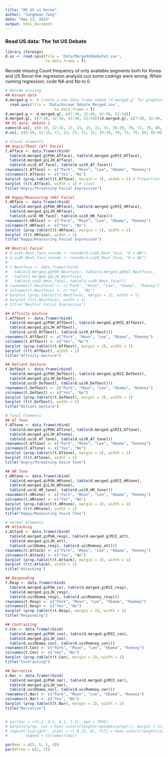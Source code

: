 ```yaml
---
title: "06 US vs Korea"
author: "JungHwan Yang"
date: "May 13, 2015"
output: html_document
---
```


### Read US data: The 1st US Debate

```r
library (foreign)
d.us <- read.spss(file = 'Data/MergedUSDebate1.sav',
                  to.data.frame = T)
```

Recode missing 
Count frequency of only available segments both for Korea and US
Rerun the regression analysis cuz some codings were wrong.
When running regression, code NA and No to 0

```r
# Recode misisng
## Korean data
d.merged.g <- # Create a new data frame named "d.merged.g" for graphical depiction
  read.spss(file = 'Data/Korean Debate Merged.sav',
                      to.data.frame = T)
d.merged.g <- d.merged.g[, c(7:30, 32:40, 42:50, 52:54)]
d.merged.g[, c(7:30, 32:40, 42:50, 52:54)][d.merged.g[, c(7:30, 32:40, 42:50, 52:54)] == 0] <- NA
## US data: debate 1
names(d.us[, c(8:10, 12:15, 17, 23, 25, 31, 33, 38:39, 70, 72, 78, 80, 85:86)])
d.us[, c(8:10, 12:15, 17, 23, 25, 31, 33, 38:39, 70, 72, 78, 80, 85:86)][d.us[, c(8:10, 12:15, 17, 23, 25, 31, 33, 38:39, 70, 72, 78, 80, 85:86)] == 0] <- NA

# Visual elements
## Angry/Theat (AT) Facial
t.ATface <- data.frame(rbind(
  table(d.merged.g$PGH_ATface), table(d.merged.g$MJI_ATface),
  table(d.merged.g$LJH_ATface),
  table(d.us$O_AT_face), table(d.us$R_AT_face)))
rownames(t.ATface) <- c("Park", "Moon", "Lee", "Obama", "Romney")
colnames(t.ATface) <- c("Yes", "No")
barplot (prop.table(t(t.ATface), margin = 2), width = 1) # Proportion
barplot (t(t.ATface), width = 1) # Count
title("Angry/Threatning Facial Expression")

## Happy/Reassuring (HR) Facial
t.HRface <- data.frame(rbind(
  table(d.merged.g$PGH_HRface), table(d.merged.g$MJI_HRface),
  table(d.merged.g$LJH_HRface),
  table(d.us$O_HR_face), table(d.us$R_HR_face)))
rownames(t.HRface) <- c("Park", "Moon", "Lee", "Obama", "Romney")
colnames(t.HRface) <- c("Yes", "No")
barplot (prop.table(t(t.HRface), margin = 2), width = 1)
barplot (t(t.HRface), width = 1)
title("Happy/Reassuring Facial Expression")

## Neutral Facial
# d.us$O_Neut_face_recode <- recode(d.us$O_Neut_face, "0 = NA")
# d.us$R_Neut_face_recode <- recode(d.us$R_Neut_face, "0 = NA")
# 
# t.Neutface <- data.frame(rbind(
#   table(d.merged.g$PGH_Neutface), table(d.merged.g$MJI_Neutface),
#   table(d.merged.g$LJH_Neutface),
#   table(d.us$O_Neut_face), table(d.us$R_Neut_face)))
# rownames(t.Neutface) <- c("Park", "Moon", "Lee", "Obama", "Romney")
# colnames(t.Neutface) <- c("Yes", "No")
# barplot (prop.table(t(t.Neutface), margin = 2), width = 1)
# barplot (t(t.Neutface), width = 1)
# title("Neutral Facial Expression")

## Affinity Gesture
t.AffGest <- data.frame(rbind(
  table(d.merged.g$PGH_AffGest), table(d.merged.g$MJI_AffGest),
  table(d.merged.g$LJH_AffGest),
  table(d.us$O_AffGest), table(d.us$R_AffGest)))
rownames(t.AffGest) <- c("Park", "Moon", "Lee", "Obama", "Romney")
colnames(t.AffGest) <- c("Yes", "No")
barplot (prop.table(t(t.AffGest), margin = 2), width = 1)
barplot (t(t.AffGest), width = 1)
title("Affinity Gesture")

## Defiant Gesture
t.DefGest <- data.frame(rbind(
  table(d.merged.g$PGH_DefGest), table(d.merged.g$MJI_DefGest),
  table(d.merged.g$LJH_DefGest),
  table(d.us$O_DefGest), table(d.us$R_DefGest)))
rownames(t.DefGest) <- c("Park", "Moon", "Lee", "Obama", "Romney")
colnames(t.DefGest) <- c("Yes", "No")
barplot (prop.table(t(t.DefGest), margin = 2), width = 1)
barplot (t(t.DefGest), width = 1)
title("Defiant Gesture")

# Tonal Elements
## AT Tone
t.ATtone <- data.frame(rbind(
  table(d.merged.g$PGH_ATtone), table(d.merged.g$MJI_ATtone),
  table(d.merged.g$LJH_ATtone),
  table(d.us$O_AT_tone), table(d.us$R_AT_tone)))
rownames(t.ATtone) <- c("Park", "Moon", "Lee", "Obama", "Romney")
colnames(t.ATtone) <- c("Yes", "No")
barplot (prop.table(t(t.ATtone), margin = 2), width = 1)
barplot (t(t.ATtone), width = 1)
title("Angry/Threatning Voice Tone")

## HR Tone
t.HRtone <- data.frame(rbind(
  table(d.merged.g$PGH_HRtone), table(d.merged.g$MJI_HRtone),
  table(d.merged.g$LJH_HRtone),
  table(d.us$O_HR_tone), table(d.us$R_HR_tone)))
rownames(t.HRtone) <- c("Park", "Moon", "Lee", "Obama", "Romney")
colnames(t.HRtone) <- c("Yes", "No")
barplot (prop.table(t(t.HRtone), margin = 2), width = 1)
barplot (t(t.HRtone), width = 1)
title("Happy/Reassuring Voice Tone")

# Verbal Elements
## Attacking
t.Attack <- data.frame(rbind(
  table(d.merged.g$PGH_resp), table(d.merged.g$MJI_att),
  table(d.merged.g$LJH_att),
  table(d.us$Obama_resp), table(d.us$Romney_att)))
rownames(t.Attack) <- c("Park", "Moon", "Lee", "Obama", "Romney")
colnames(t.Attack) <- c("Yes", "No")
barplot (prop.table(t(t.Attack), margin = 2), width = 1)
barplot (t(t.Attack), width = 1)
title("Attacking")

## Responding
t.Resp <- data.frame(rbind(
  table(d.merged.g$PGH_co), table(d.merged.g$MJI_resp),
  table(d.merged.g$LJH_resp),
  table(d.us$Obama_resp), table(d.us$Romney_resp)))
rownames(t.Resp) <- c("Park", "Moon", "Lee", "Obama", "Romney")
colnames(t.Resp) <- c("Yes", "No")
barplot (prop.table(t(t.Resp), margin = 2), width = 1)
title("Responding")

## Contrasting
t.Con <- data.frame(rbind(
  table(d.merged.g$PGH_con), table(d.merged.g$MJI_con),
  table(d.merged.g$LJH_con),
  table(d.us$Obama_con), table(d.us$Romney_con)))
rownames(t.Con) <- c("Park", "Moon", "Lee", "Obama", "Romney")
colnames(t.Con) <- c("Yes", "No")
barplot (prop.table(t(t.Con), margin = 2), width = 1)
title("Contrasting")

## Narrative
t.Nar <- data.frame(rbind(
  table(d.merged.g$PGH_nar), table(d.merged.g$MJI_nar),
  table(d.merged.g$LJH_nar),
  table(d.us$Obama_nar), table(d.us$Romney_nar)))
rownames(t.Nar) <- c("Park", "Moon", "Lee", "Obama", "Romney")
colnames(t.Nar) <- c("Yes", "No")
barplot (prop.table(t(t.Nar), margin = 2), width = 1)
title("Narrative")


# par(mar = c(5.1, 4.1, 4.1, 7.1), xpd = TRUE)
# barplot(prop, col = heat.colors(length(rownames(prop))), margin = 2), width = 2)
# legend("topright", inset = c(-0.25, 0), fill = heat.colors(length(colnames(prop.tmp))), 
#        legend = colnames(tmp))
```



```r
par(mar = c(5, 5, 5, 5))
par(mfrow = c(2, 1))
```